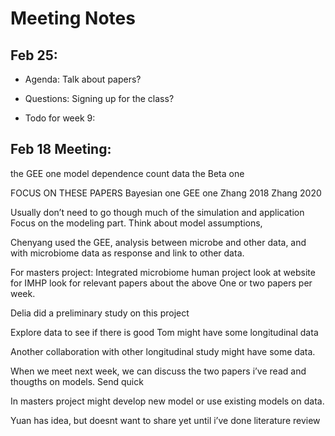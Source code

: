 # Meeting Notes

## Feb 25:

 - Agenda:
Talk about papers?

 - Questions:
Signing up for the class?

 - Todo for week 9:















## Feb 18 Meeting:
the GEE one model dependence  count data
the Beta one



FOCUS ON THESE PAPERS
Bayesian one
GEE one
Zhang 2018
Zhang 2020

Usually don't need to go though much of the simulation and application
Focus on the modeling part.
Think about model assumptions,



Chenyang used the GEE,
analysis between microbe and other data, and with microbiome data as response and link to other data.

For masters project:
Integrated microbiome human project
look at website for IMHP
look for relevant papers about the above
One or two papers per week.


Delia did a preliminary study on this project

Explore data to see if there is good
Tom might have some longitudinal data

Another collaboration with other longitudinal study might have some data.


When we meet next week, we can discuss the two papers i've read and thougths on models.
Send quick

In masters project might develop new model or use existing models on data.

Yuan has idea, but doesnt want to share yet until i've done literature review
